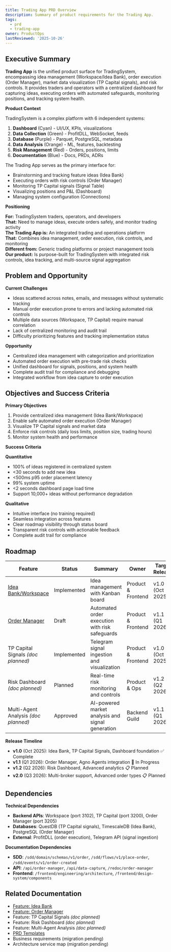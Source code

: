 ```yaml
---
title: Trading App PRD Overview
description: Summary of product requirements for the Trading App.
tags:
  - prd
  - trading-app
owner: ProductOps
lastReviewed: '2025-10-26'
---
```

## Executive Summary

**Trading App** is the unified product surface for TradingSystem, encompassing idea management (Workspace/Idea Bank), order execution (Order Manager), market data visualization (TP Capital signals), and risk controls. It provides traders and operators with a centralized dashboard for capturing ideas, executing orders with automated safeguards, monitoring positions, and tracking system health.

**Product Context**

TradingSystem is a complex platform with 6 independent systems:

1. **Dashboard** (Cyan) - UI/UX, KPIs, visualizations
2. **Data Collection** (Green) - ProfitDLL, WebSocket, feeds
3. **Database** (Purple) - Parquet, PostgreSQL, metadata
4. **Data Analysis** (Orange) - ML, features, backtesting
5. **Risk Management** (Red) - Orders, positions, limits
6. **Documentation** (Blue) - Docs, PRDs, ADRs

The Trading App serves as the primary interface for:

- Brainstorming and tracking feature ideas (Idea Bank)
- Executing orders with risk controls (Order Manager)
- Monitoring TP Capital signals (Signal Table)
- Visualizing positions and P&L (Dashboard)
- Managing system configuration (Connections)

**Positioning**

**For:** TradingSystem traders, operators, and developers  
**That:** Need to manage ideas, execute orders safely, and monitor trading activity  
**The Trading App is:** An integrated trading and operations platform  
**That:** Combines idea management, order execution, risk controls, and monitoring  
**Different from:** Generic trading platforms or project management tools  
**Our product:** Is purpose-built for TradingSystem with integrated risk controls, idea tracking, and multi-source signal aggregation

## Problem and Opportunity

**Current Challenges**

- Ideas scattered across notes, emails, and messages without systematic tracking
- Manual order execution prone to errors and lacking automated risk controls
- Multiple data sources (Workspace, TP Capital) require manual correlation
- Lack of centralized monitoring and audit trail
- Difficulty prioritizing features and tracking implementation status

**Opportunity**

- Centralized idea management with categorization and prioritization
- Automated order execution with pre-trade risk checks
- Unified dashboard for signals, positions, and system health
- Complete audit trail for compliance and debugging
- Integrated workflow from idea capture to order execution

## Objectives and Success Criteria

**Primary Objectives**

1. Provide centralized idea management (Idea Bank/Workspace)
2. Enable safe automated order execution (Order Manager)
3. Visualize TP Capital signals and market data
4. Enforce risk controls (daily loss limits, position size, trading hours)
5. Monitor system health and performance

**Success Criteria**

**Quantitative**

- 100% of ideas registered in centralized system
- &lt;30 seconds to add new idea
- &lt;500ms p95 order placement latency
- 99% system uptime
- &lt;2 seconds dashboard page load time
- Support 10,000+ ideas without performance degradation

**Qualitative**

- Intuitive interface (no training required)
- Seamless integration across features
- Clear roadmap visibility through status board
- Transparent risk controls with actionable feedback
- Complete audit trail for compliance

## Roadmap

| Feature | Status | Summary | Owner | Target Release |
|---------|--------|---------|-------|----------------|
| [Idea Bank/Workspace](./feature-idea-bank.mdx) | Implemented | Idea management with Kanban board | Product & Frontend | v1.0 (Oct 2025) |
| [Order Manager](./feature-order-manager.mdx) | Draft | Automated order execution with risk safeguards | Product & Frontend | v1.1 (Q1 2026) |
| TP Capital Signals *(doc planned)* | Implemented | Telegram signal ingestion and visualization | Product & Frontend | v1.0 (Oct 2025) |
| Risk Dashboard *(doc planned)* | Planned | Real-time risk monitoring and controls | Product & Ops | v1.2 (Q2 2026) |
| Multi-Agent Analysis *(doc planned)* | Approved | AI-powered market analysis and signal generation | Backend Guild | v1.1 (Q1 2026) |

**Release Timeline**

- **v1.0** (Oct 2025): Idea Bank, TP Capital Signals, Dashboard foundation ✅ Complete
- **v1.1** (Q1 2026): Order Manager, Agno Agents integration 🔄 In Progress
- **v1.2** (Q2 2026): Risk Dashboard, Advanced analytics 📋 Planned
- **v2.0** (Q3 2026): Multi-broker support, Advanced order types 📋 Planned

## Dependencies

**Technical Dependencies**

- **Backend APIs**: Workspace (port 3102), TP Capital (port 3200), Order Manager (port 3205)
- **Databases**: QuestDB (TP Capital signals), TimescaleDB (Idea Bank), PostgreSQL (Order Manager)
- **External**: ProfitDLL (order execution), Telegram API (signal ingestion)

**Documentation Dependencies**

- **SDD**: `/sdd/domain/schemas/v1/order`, `/sdd/flows/v1/place-order`, `/sdd/events/v1/order-created`
- **API**: `/api/order-manager`, `/api/data-capture`, `/redoc/order-manager`
- **Frontend**: `/frontend/engineering/architecture`, `/frontend/design-system/components`

## Related Documentation

- [Feature: Idea Bank](./feature-idea-bank.mdx)
- [Feature: Order Manager](./feature-order-manager.mdx)
- Feature: TP Capital Signals *(doc planned)*
- Feature: Risk Dashboard *(doc planned)*
- Feature: Multi-Agent Analysis *(doc planned)*
- [PRD Templates](../../templates/prd-template)
- Business requirements (migration pending)
- Architecture service map (migration pending)
